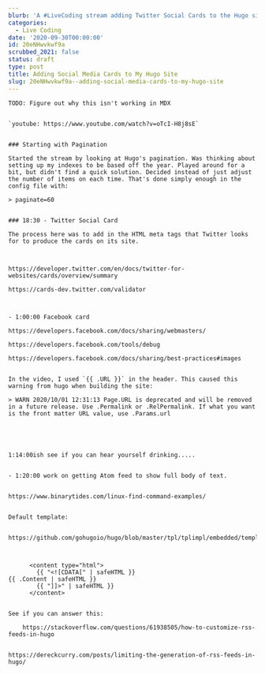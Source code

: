 ```yaml
---
blurb: 'A #LiveCoding stream adding Twitter Social Cards to the Hugo site'
categories:
  - Live Coding
date: '2020-09-30T00:00:00'
id: 20eNHwvkwf9a
scrubbed_2021: false
status: draft
type: post
title: Adding Social Media Cards to My Hugo Site
slug: 20eNHwvkwf9a--adding-social-media-cards-to-my-hugo-site
---
```


```
TODO: Figure out why this isn't working in MDX


`youtube: https://www.youtube.com/watch?v=oTcI-H8j8sE`


### Starting with Pagination

Started the stream by looking at Hugo's pagination. Was thinking about setting up my indexes to be based off the year. Played around for a bit, but didn't find a quick solution. Decided instead of just adjust the number of items on each time. That's done simply enough in the config file with:

> paginate=60


### 18:30 - Twitter Social Card

The process here was to add in the HTML meta tags that Twitter looks for to produce the cards on its site. 



https://developer.twitter.com/en/docs/twitter-for-websites/cards/overview/summary

https://cards-dev.twitter.com/validator



- 1:00:00 Facebook card

https://developers.facebook.com/docs/sharing/webmasters/

https://developers.facebook.com/tools/debug

https://developers.facebook.com/docs/sharing/best-practices#images


In the video, I used `{{ .URL }}` in the header. This caused this warning from hugo when building the site:

> WARN 2020/10/01 12:31:13 Page.URL is deprecated and will be removed in a future release. Use .Permalink or .RelPermalink. If what you want is the front matter URL value, use .Params.url





1:14:00ish see if you can hear yourself drinking.....


- 1:20:00 work on getting Atom feed to show full body of text. 


https://www.binarytides.com/linux-find-command-examples/


Default template: 
	
	https://github.com/gohugoio/hugo/blob/master/tpl/tplimpl/embedded/templates/_default/rss.xml



      <content type="html">
        {{ "<![CDATA[" | safeHTML }}
{{ .Content | safeHTML }}
        {{ "]]>" | safeHTML }}
      </content>	


See if you can answer this:

	https://stackoverflow.com/questions/61938505/how-to-customize-rss-feeds-in-hugo


https://dereckcurry.com/posts/limiting-the-generation-of-rss-feeds-in-hugo/

```
